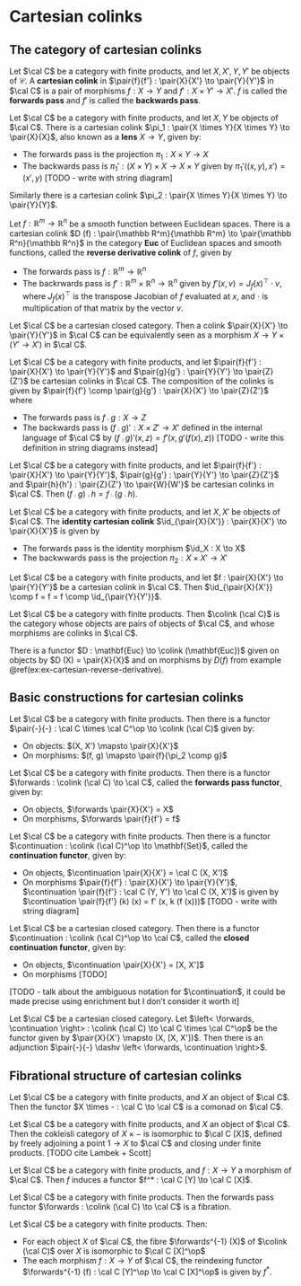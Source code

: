 # Cartesian colinks {#cartesian-colinks}

## The category of cartesian colinks {#category-cartesian-colinks}

::: {.definition #def-cartesian-colink}
Let $\cal C$ be a category with finite products, and let $X, X', Y, Y'$ be objects of $\mathcal C$. A **cartesian colink** in $\pair{f}{f'} : \pair{X}{X'} \to \pair{Y}{Y'}$ in $\cal C$ is a pair of morphisms $f : X \to Y$ and $f' : X \times Y' \to X'$. $f$ is called the **forwards pass** and $f'$ is called the **backwards pass**.
:::

::: {.example #ex-projection-colink}
Let $\cal C$ be a category with finite products, and let $X, Y$ be objects of $\cal C$. There is a cartesian colink $\pi_1 : \pair{X \times Y}{X \times Y} \to \pair{X}{X}$, also known as a **lens** $X \to Y$, given by:

- The forwards pass is the projection $\pi_1 : X \times Y \to X$
- The backwards pass is $\pi_1' : (X \times Y) \times X \to X \times Y$ given by $\pi_1' ((x, y), x') = (x', y)$ [TODO - write with string diagram]

Similarly there is a cartesian colink $\pi_2 : \pair{X \times Y}{X \times Y} \to \pair{Y}{Y}$.
:::

::: {.example #ex-cartesian-reverse-derivative}
Let $f : \mathbb R^m \to \mathbb R^n$ be a smooth function between Euclidean spaces. There is a cartesian colink $D (f) : \pair{\mathbb R^m}{\mathbb R^m} \to \pair{\mathbb R^n}{\mathbb R^n}$ in the category $\mathbf{Euc}$ of Euclidean spaces and smooth functions, called the **reverse derivative colink** of $f$, given by

- The forwards pass is $f : \mathbb R^m \to \mathbb R^n$
- The backrwards pass is $f' : \mathbb R^m \times \mathbb R^n \to \mathbb R^n$ given by $f' (x, v) = J_f (x)^\top \cdot v$, where $J_f (x)^\top$ is the transpose Jacobian of $f$ evaluated at $x$, and $\cdot$ is multiplication of that matrix by the vector $v$.
:::

::: {.proposition #prop-cartesian-closed-colink}
Let $\cal C$ be a cartesian closed category. Then a colink $\pair{X}{X'} \to \pair{Y}{Y'}$ in $\cal C$ can be equivalently seen as a morphism $X \to Y \times (Y' \to X')$ in $\cal C$.
:::

::: {.definition #def-cartesian-colink-composition}
Let $\cal C$ be a category with finite products, and let $\pair{f}{f'} : \pair{X}{X'} \to \pair{Y}{Y'}$ and $\pair{g}{g'} : \pair{Y}{Y'} \to \pair{Z}{Z'}$ be cartesian colinks in $\cal C$. The composition of the colinks is given by $\pair{f}{f'} \comp \pair{g}{g'} : \pair{X}{X'} \to \pair{Z}{Z'}$ where

- The forwards pass is $f \comp g : X \to Z$
- The backwards pass is $(f \comp g)' : X \times Z' \to X'$ defined in the internal language of $\cal C$ by $(f \comp g)' (x, z) = f' (x, g' (f (x), z))$ [TODO - write this definition in string diagrams instead]
:::

::: {.proposition #prop-colink-composition-associative}
Let $\cal C$ be a category with finite products, and let $\pair{f}{f'} : \pair{X}{X'} \to \pair{Y}{Y'}$, $\pair{g}{g'} : \pair{Y}{Y'} \to \pair{Z}{Z'}$ and $\pair{h}{h'} : \pair{Z}{Z'} \to \pair{W}{W'}$ be cartesian colinks in $\cal C$. Then $(f \comp g) \comp h = f \comp (g \comp h)$.
:::

::: {.definition #def-cartesian-colink-identity}
Let $\cal C$ be a category with finite products, and let $X, X'$ be objects of $\cal C$. The **identity cartesian colink** $\id_{\pair{X}{X'}} : \pair{X}{X'} \to \pair{X}{X'}$ is given by

- The forwards pass is the identity morphism $\id_X : X \to X$
- The backwwards pass is the projection $\pi_2 : X \times X' \to X'$
:::

::: {.proposition #prop-cartesian-colink-identity}
Let $\cal C$ be a category with finite products, and let $f : \pair{X}{X'} \to \pair{Y}{Y'}$ be a cartesian colink in $\cal C$. Then $\id_{\pair{X}{X'}} \comp f = f = f \comp \id_{\pair{Y}{Y'}}$.
:::

::: {.definition #def-category-cartesian-colinks}
Let $\cal C$ be a category with finite products. Then $\colink (\cal C)$ is the category whose objects are pairs of objects of $\cal C$, and whose morphisms are colinks in $\cal C$.
:::

::: {.proposition #prop-cartesian-reverse-derivative-functor}
There is a functor $D : \mathbf{Euc} \to \colink (\mathbf{Euc})$ given on objects by $D (X) = \pair{X}{X}$ and on morphisms by $D (f)$ from example \@ref(ex:ex-cartesian-reverse-derivative).
:::

## Basic constructions for cartesian colinks {#basic-constructions-cartesian-colinks}

::: {.proposition #prop-covariant-contravariant-embedding}
Let $\cal C$ be a category with finite products. Then there is a functor $\pair{-}{-} : \cal C \times \cal C^\op \to \colink (\cal C)$ given by:

- On objects: $(X, X') \mapsto \pair{X}{X'}$
- On morphisms: $(f, g) \mapsto \pair{f}{\pi_2 \comp g}$
:::

::: {.proposition #prop-cartesian-colink-forwards-pass-functor}
Let $\cal C$ be a category with finite products. Then there is a functor $\forwards : \colink (\cal C) \to \cal C$, called the **forwards pass functor**, given by:

- On objects, $\forwards \pair{X}{X'} = X$
- On morphisms, $\forwards \pair{f}{f'} = f$
:::

::: {.proposition #prop-cartesian-colink-continuation}
Let $\cal C$ be a category with finite products. Then there is a functor $\continuation : \colink (\cal C)^\op \to \mathbf{Set}$, called the **continuation functor**, given by:

- On objects, $\continuation \pair{X}{X'} = \cal C (X, X')$
- On morphisms $\pair{f}{f'} : \pair{X}{X'} \to \pair{Y}{Y'}$, $\continuation \pair{f}{f'} : \cal C (Y, Y') \to \cal C (X, X')$ is given by $\continuation \pair{f}{f'} (k) (x) = f' (x, k (f (x)))$ [TODO - write with string diagram]
:::

::: {.proposition #prop-cartesian-closed-colink-continuation}
Let $\cal C$ be a cartesian closed category. Then there is a functor $\continuation : \colink (\cal C)^\op \to \cal C$, called the **closed continuation functor**, given by:

- On objects, $\continuation \pair{X}{X'} = [X, X']$
- On morphisms [TODO]
:::

[TODO - talk about the ambiguous notation for $\continuation$, it could be made precise using enrichment but I don't consider it worth it]

::: {.proposition #prop-cartesian-closed-colink-embedding-adjunction}
Let $\cal C$ be a cartesian closed category. Let $\left< \forwards, \continuation \right> : \colink (\cal C) \to \cal C \times \cal C^\op$ be the functor given by $\pair{X}{X'} \mapsto (X, [X, X'])$. Then there is an adjunction $\pair{-}{-} \dashv \left< \forwards, \continuation \right>$.
:::

## Fibrational structure of cartesian colinks {#fibrational-structure-cartesian-colinks}

::: {.proposition #prop-reader-comonad}
Let $\cal C$ be a category with finite products, and $X$ an object of $\cal C$. Then the functor $X \times - : \cal C \to \cal C$ is a comonad on $\cal C$.
:::

::: {.proposition #prop-reader-comonad-kleisli}
Let $\cal C$ be a category with finite products, and $X$ an object of $\cal C$. Then the cokleisli category of $X \times -$ is isomorphic to $\cal C [X]$, defined by freely adjoining a point $1 \to X$ to $\cal C$ and closing under finite products. [TODO cite Lambek + Scott]
:::

::: {.proposition #prop-reader-comonad-indexed}
Let $\cal C$ be a category with finite products, and $f : X \to Y$ a morphism of $\cal C$. Then $f$ induces a functor $f^* : \cal C [Y] \to \cal C [X]$.
:::

::: {.proposition #prop-cartesian-colink-forwards-pass-fibration}
Let $\cal C$ be a category with finite products. Then the forwards pass functor $\forwards : \colink (\cal C) \to \cal C$ is a fibration.
:::

::: {.proposition #prop-cartesian-colink-fibres}
Let $\cal C$ be a category with finite products. Then:

- For each object $X$ of $\cal C$, the fibre $\forwards^{-1} (X)$ of $\colink (\cal C)$ over $X$ is isomorphic to $\cal C [X]^\op$
- The each morphism $f : X \to Y$ of $\cal C$, the reindexing functor $\forwards^{-1} (f) : \cal C [Y]^\op \to \cal C [X]^\op$ is given by $f^*$.
:::
